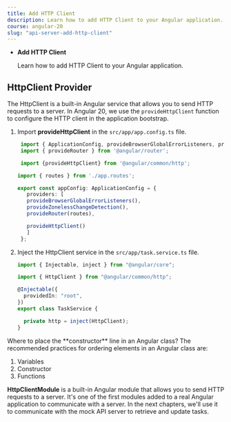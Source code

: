 ```yaml
---
title: Add HTTP Client
description: Learn how to add HTTP Client to your Angular application.
course: angular-20
slug: "api-server-add-http-client"
---
```



<NotificationCard state="objective" title="Chapter Objectives">
  <ul className="list-disc pl-4 space-y-2">
    <li>
      <strong>Add HTTP Client</strong>
      <p>Learn how to add HTTP Client to your Angular application.</p>
    </li>
  </ul>
</NotificationCard>


## HttpClient Provider

The HttpClient is a built-in Angular service that allows you to send HTTP requests to a server. In Angular 20, we use the `provideHttpClient` function to configure the HTTP client in the application bootstrap.

<Steps>

1. Import **provideHttpClient** in the `src/app/app.config.ts` file.

   ```typescript ins={"Import provideHttpClient": 3-4} ins={"Import provideHttpClient function": 13-14}
    import { ApplicationConfig, provideBrowserGlobalErrorListeners, provideZonelessChangeDetection } from '@angular/core';
    import { provideRouter } from '@angular/router';

    import {provideHttpClient} from '@angular/common/http';

   import { routes } from './app.routes';

   export const appConfig: ApplicationConfig = {
      providers: [
      provideBrowserGlobalErrorListeners(),
      provideZonelessChangeDetection(),
      provideRouter(routes),

      provideHttpClient()
      ]
    };
   ```

2. Inject the HttpClient service in the `src/app/task.service.ts` file.

   ```typescript ins={"Import the HttpClient service": 2-3} ins="inject" ins={"Inject the HttpClient service": 9-11}
   import { Injectable, inject } from "@angular/core";

   import { HttpClient } from "@angular/common/http";

   @Injectable({
     providedIn: "root",
   })
   export class TaskService {

     private http = inject(HttpClient);
   }
   ```

</Steps>

<NotificationCard state="info" title="Note">
  Where to place the **constructor** line in an Angular class?
  The recommended practices for ordering elements in an Angular class are:

1. Variables
2. Constructor
3. Functions

</NotificationCard>

<NotificationCard state="success" title="What you've learned">
  <strong>HttpClientModule</strong> is a built-in Angular module that allows you
  to send HTTP requests to a server. It's one of the first modules added to a
  real Angular application to communicate with a server. In the next chapters,
  we'll use it to communicate with the mock API server to retrieve and update
  tasks.
</NotificationCard>
